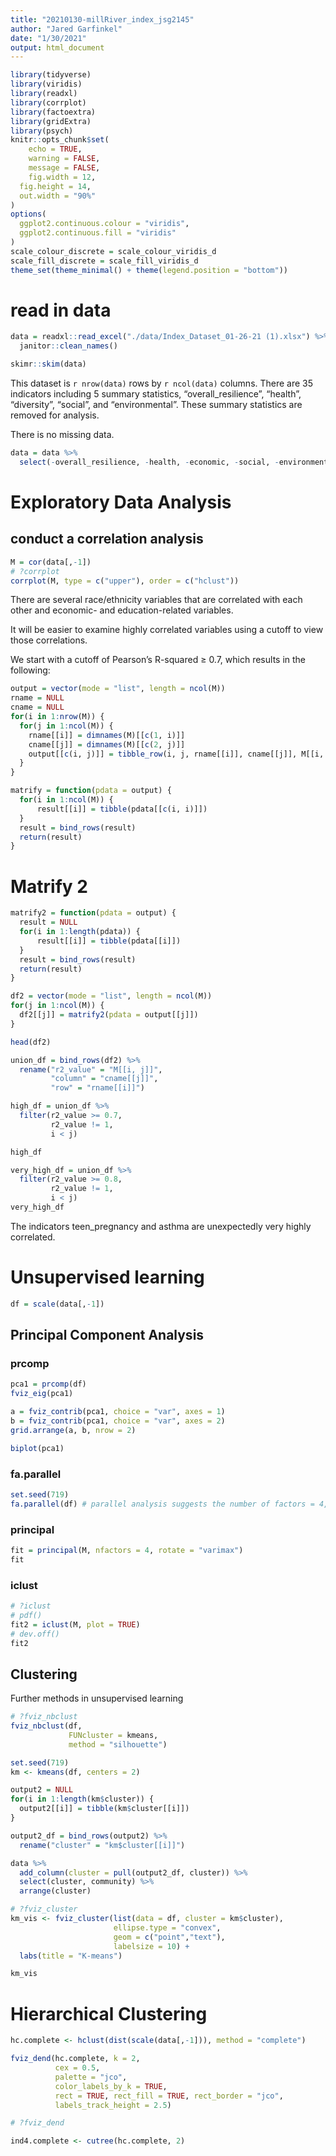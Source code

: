 ```yaml
---
title: "20210130-millRiver_index_jsg2145"
author: "Jared Garfinkel"
date: "1/30/2021"
output: html_document
---
```


```r
library(tidyverse)
library(viridis)
library(readxl)
library(corrplot)
library(factoextra)
library(gridExtra)
library(psych)
knitr::opts_chunk$set(
	echo = TRUE,
	warning = FALSE,
	message = FALSE,
	fig.width = 12, 
  fig.height = 14,
  out.width = "90%"
)
options(
  ggplot2.continuous.colour = "viridis",
  ggplot2.continuous.fill = "viridis"
)
scale_colour_discrete = scale_colour_viridis_d
scale_fill_discrete = scale_fill_viridis_d
theme_set(theme_minimal() + theme(legend.position = "bottom"))
```

# read in data

```r
data = readxl::read_excel("./data/Index_Dataset_01-26-21 (1).xlsx") %>% 
  janitor::clean_names()

skimr::skim(data)
```

This dataset is `r nrow(data)` rows by `r ncol(data)` columns. There are 35 indicators including 5 summary statistics, "overall_resilience", "health", "diversity", "social", and "environmental". These summary statistics are removed for analysis. 

There is no missing data.

```r
data = data %>% 
  select(-overall_resilience, -health, -economic, -social, -environmental)
```

# Exploratory Data Analysis

## conduct a correlation analysis

```r
M = cor(data[,-1])
# ?corrplot
corrplot(M, type = c("upper"), order = c("hclust"))
```

There are several race/ethnicity variables that are correlated with each other and economic- and education-related variables.

It will be easier to examine highly correlated variables using a cutoff to view those correlations.

We start with a cutoff of Pearson's R-squared $\ge$ 0.7, which results in the following:

```r
output = vector(mode = "list", length = ncol(M))
rname = NULL
cname = NULL
for(i in 1:nrow(M)) {
  for(j in 1:ncol(M)) {
    rname[[i]] = dimnames(M)[[c(1, i)]]
    cname[[j]] = dimnames(M)[[c(2, j)]]
    output[[c(i, j)]] = tibble_row(i, j, rname[[i]], cname[[j]], M[[i, j]])
  }
}
```

```r
matrify = function(pdata = output) {
  for(i in 1:ncol(M)) {
      result[[i]] = tibble(pdata[[c(i, i)]])
  }
  result = bind_rows(result)
  return(result)
}
```

# Matrify 2

```r
matrify2 = function(pdata = output) {
  result = NULL
  for(i in 1:length(pdata)) {
      result[[i]] = tibble(pdata[[i]])
  }
  result = bind_rows(result)
  return(result)
}

df2 = vector(mode = "list", length = ncol(M))
for(j in 1:ncol(M)) {
  df2[[j]] = matrify2(pdata = output[[j]])
}

head(df2)
```

```r
union_df = bind_rows(df2) %>% 
  rename("r2_value" = "M[[i, j]]",
         "column" = "cname[[j]]",
         "row" = "rname[[i]]")
```


```r
high_df = union_df %>% 
  filter(r2_value >= 0.7,
         r2_value != 1,
         i < j)

high_df
```


```r
very_high_df = union_df %>% 
  filter(r2_value >= 0.8,
         r2_value != 1,
         i < j)
very_high_df
```

The indicators teen_pregnancy and asthma are unexpectedly very highly correlated.

# Unsupervised learning

```r
df = scale(data[,-1])
```


## Principal Component Analysis

### prcomp

```r
pca1 = prcomp(df)
fviz_eig(pca1)
```

```r
a = fviz_contrib(pca1, choice = "var", axes = 1) 
b = fviz_contrib(pca1, choice = "var", axes = 2) 
grid.arrange(a, b, nrow = 2)
```

```r
biplot(pca1)
```


### fa.parallel

```r
set.seed(719)
fa.parallel(df) # parallel analysis suggests the number of factors = 4, and the number of components = 3
```

### principal

```r
fit = principal(M, nfactors = 4, rotate = "varimax")
fit
```

### iclust

```r
# ?iclust
# pdf()
fit2 = iclust(M, plot = TRUE)
# dev.off()
fit2
```

## Clustering

Further  methods in unsupervised learning

```r
# ?fviz_nbclust
fviz_nbclust(df,
             FUNcluster = kmeans,
             method = "silhouette")
```

```r
set.seed(719)
km <- kmeans(df, centers = 2)
```

```r
output2 = NULL
for(i in 1:length(km$cluster)) {
  output2[[i]] = tibble(km$cluster[[i]])
}

output2_df = bind_rows(output2) %>% 
  rename("cluster" = "km$cluster[[i]]")
```

```r
data %>% 
  add_column(cluster = pull(output2_df, cluster)) %>% 
  select(cluster, community) %>% 
  arrange(cluster)
```

```r
# ?fviz_cluster
km_vis <- fviz_cluster(list(data = df, cluster = km$cluster),
                       ellipse.type = "convex", 
                       geom = c("point","text"),
                       labelsize = 10) + 
  labs(title = "K-means") 

km_vis
```

# Hierarchical Clustering

```r
hc.complete <- hclust(dist(scale(data[,-1])), method = "complete")

fviz_dend(hc.complete, k = 2,        
          cex = 0.5, 
          palette = "jco", 
          color_labels_by_k = TRUE,
          rect = TRUE, rect_fill = TRUE, rect_border = "jco",
          labels_track_height = 2.5)

# ?fviz_dend

ind4.complete <- cutree(hc.complete, 2)
```

